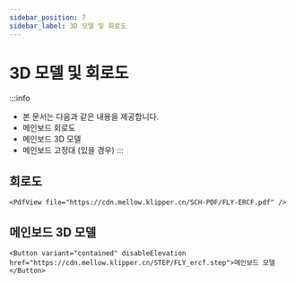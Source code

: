 ```yaml
---
sidebar_position: 7
sidebar_label: 3D 모델 및 회로도
---
```


# 3D 모델 및 회로도


:::info
* 본 문서는 다음과 같은 내용을 제공합니다.
* 메인보드 회로도
* 메인보드 3D 모델
* 메인보드 고정대 (있을 경우)
:::

## 회로도

    <PdfView file="https://cdn.mellow.klipper.cn/SCH-PDF/FLY-ERCF.pdf" />


## 메인보드 3D 모델

    <Button variant="contained" disableElevation href="https://cdn.mellow.klipper.cn/STEP/FLY_ercf.step">메인보드 모델</Button>
